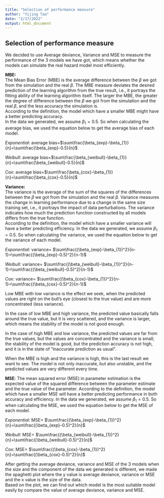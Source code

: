 ```yaml
---
title: "Selection of performance measure"
author: "Yijing Tao"
date: "2/17/2022"
output: html_document
---
```


## Selection of performance measure

We decided to use Average deviance, Variance and MSE to measure the performance of the 3 models we have got, which means whether the models can simulate the real hazard model most efficiently.

**MBE:**\
The Mean Bias Error (MBE) is the average difference between the $\beta$ we got from the simulation and the real $\beta$. The MBE measure deviates the desired prediction of the learning algorithm from the true result, i.e., it portrays the fitting ability of the learning algorithm itself. The larger the MBE, the greater the degree of difference between the $\beta$ we got from the simulation and the real $\beta$, and the less accuracy the simulation is.\
According to the definition, the model which have a smaller MBE might have a better predicting accuracy.\
In the data we generated, we assume $\beta_{1}=0.5$. So when calculating the average bias, we used the equation below to get the average bias of each model.\

*Exponential*: average bias=$\sum\frac{\beta_{exp}-\beta_{1}}{n}=\sum\frac{\beta_{exp}-0.5}{n}$\

*Weibull*: average bias=$\sum\frac{\beta_{weibull}-\beta_{1}}{n}=\sum\frac{\beta_{weibull}-0.5}{n}$\

*Cox*: average bias=$\sum\frac{\beta_{cox}-\beta_{1}}{n}=\sum\frac{\beta_{cox}-0.5}{n}$

**Variance:**\
The variance is the average of the sum of the squares of the differences between the $\beta$ we got from the simulation and the real $\beta$. Variance measures the change in learning performance due to a change in the same size training set, i.e., it portrays the impact of data perturbations. The variance indicates how much the prediction function constructed by all models differs from the true function.\
According to the definition, the model which have a smaller variance will have a better predicting efficiency.
In the data we generated, we assume $\beta_{1}=0.5$. So when calculating the variance, we used the equation below to get the variance of each model.\

*Exponential*: variance= $\sum\frac{(\beta_{exp}-\beta_{1})^2}{n-1}=\sum\frac{(\beta_{exp}-0.5)^2}{n-1}$\

*Weibull*: variance= $\sum\frac{(\beta_{weibull}-\beta_{1})^2}{n-1}=\sum\frac{(\beta_{weibull}-0.5)^2}{n-1}$\

*Cox*: variance= $\sum\frac{(\beta_{cox}-\beta_{1})^2}{n-1}=\sum\frac{(\beta_{cox}-0.5)^2}{n-1}$\

Low MBE with low variance is the effect we seek, when the predicted values are right on the bull's eye (closest to the true value) and are more concentrated (less variance).\

In the case of low MBE and high variance, the predicted value basically falls around the true value, but it is very scattered, and the variance is larger, which means the stability of the model is not good enough.\

In the case of high MBE and low variance, the predicted values are far from the true values, but the values are concentrated and the variance is small; the stability of the model is good, but the prediction accuracy is not high, and it is in the state of "inaccurate prediction as usual".\

When the MBE is high and the variance is high, this is the last result we want to see. The model is not only inaccurate, but also unstable, and the predicted values are very different every time.\

**MSE**:
The mean squared error (MSE) in parameter estimation is the expected value of the squared difference between the parameter estimate and the true value of the parameter.
According to the definition, the model which have a smaller MSE will have a better predicting performance in both accuracy and efficiency.
In the data we generated, we assume $\beta_{1}=0.5$. So when calculating the MSE, we used the equation below to get the MSE of each model.\

*Exponential*: MSE= $\sum\frac{(\beta_{exp}-\beta_{1})^2}{n}=\sum\frac{(\beta_{exp}-0.5)^2}{n}$\

*Weibull*: MSE= $\sum\frac{(\beta_{weibull}-\beta_{1})^2}{n}=\sum\frac{(\beta_{weibull}-0.5)^2}{n}$\

*Cox*: MSE= $\sum\frac{(\beta_{cox}-\beta_{1})^2}{n}=\sum\frac{(\beta_{cox}-0.5)^2}{n}$

After getting the average deviance, variance and MSE of the 3 models when the size and the component of the data we generated is different, we made the spaghetti plot where the y value is average deviance, variance or MSE and the x value is the size of the data.\
Based on the plot, we can find out which model is the most suitable model easily by compare the value of average deviance, variance and MSE.